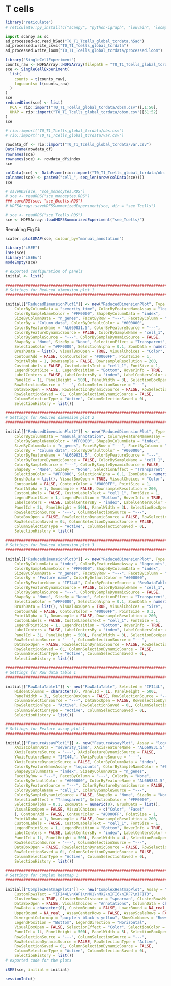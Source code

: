 
# T cells

```r
library("reticulate")
# reticulate::py_install(c("scanpy", "python-igraph", "louvain", "loompy"))
```


```python
import scanpy as sc
ad_processed=sc.read_h5ad("T0_T1_Tcells_global_tcrdata.h5ad")
ad_processed.write_csvs("T0_T1_Tcells_global_tcrdata")
ad_processed.write_loom("T0_T1_Tcells_global_tcrdata/processed.loom")
```

```r
library("SingleCellExperiment")
counts_raw <- HDF5Array::HDF5Array(filepath = "T0_T1_Tcells_global_tcrdata/processed.loom", name = "matrix")
sce <- SingleCellExperiment(
  list(
    counts = t(counts_raw), 
    logcounts= t(counts_raw)
  )
)
sce
reducedDims(sce) <- list(
  PCA = rio::import("T0_T1_Tcells_global_tcrdata/obsm.csv")[,1:50], 
  UMAP = rio::import("T0_T1_Tcells_global_tcrdata/obsm.csv")[51:52]
)
sce

# rio::import("T0_T1_Tcells_global_tcrdata/obs.csv")
# rio::import("T0_T1_Tcells_global_tcrdata/var.csv")

rowdata_df <- rio::import("T0_T1_Tcells_global_tcrdata/var.csv")
DataFrame(rowdata_df)
rownames(sce)
rownames(sce) <- rowdata_df$index
sce

colData(sce) <- DataFrame(rio::import("T0_T1_Tcells_global_tcrdata/obs.csv"))
colnames(sce) <- paste0("cell_", seq_len(nrow(colData(sce))))
sce
```



```r
# saveRDS(sce, "sce_monocytes.RDS")
# sce <- readRDS("sce_monocytes.RDS")
### saveRDS(sce, "sce_Bcells.RDS")
# HDF5Array::saveHDF5SummarizedExperiment(sce, dir = "see_Tcells")

# sce <- readRDS("sce_Tcells.RDS")
sce <- HDF5Array::loadHDF5SummarizedExperiment("see_Tcells/")
```

Remaking Fig 5b


```r
scater::plotUMAP(sce, colour_by="manual_annotation")
```



```r
library("iSEE")
iSEE(sce)
library("iSEEu")
modeEmpty(sce)

# exported configuration of panels
initial <- list()

################################################################################
# Settings for Reduced dimension plot 1
################################################################################

initial[["ReducedDimensionPlot1"]] <- new("ReducedDimensionPlot", Type = "UMAP", XAxis = 1L, YAxis = 2L, 
    ColorByColumnData = "severity_time", ColorByFeatureNameAssay = "logcounts", 
    ColorBySampleNameColor = "#FF0000", ShapeByColumnData = "index", 
    SizeByColumnData = "n_genes", FacetByRow = "---", FacetByColumn = "---", 
    ColorBy = "Column data", ColorByDefaultColor = "#000000", 
    ColorByFeatureName = "AL669831.5", ColorByFeatureSource = "---", 
    ColorByFeatureDynamicSource = FALSE, ColorBySampleName = "cell_1", 
    ColorBySampleSource = "---", ColorBySampleDynamicSource = FALSE, 
    ShapeBy = "None", SizeBy = "None", SelectionEffect = "Transparent", 
    SelectionColor = "#FF0000", SelectionAlpha = 0.1, ZoomData = numeric(0), 
    BrushData = list(), VisualBoxOpen = TRUE, VisualChoices = "Color", 
    ContourAdd = FALSE, ContourColor = "#0000FF", PointSize = 1, 
    PointAlpha = 1, Downsample = FALSE, DownsampleResolution = 200, 
    CustomLabels = FALSE, CustomLabelsText = "cell_1", FontSize = 1, 
    LegendPointSize = 1, LegendPosition = "Bottom", HoverInfo = TRUE, 
    LabelCenters = FALSE, LabelCentersBy = "index", LabelCentersColor = "#000000", 
    PanelId = 1L, PanelHeight = 500L, PanelWidth = 3L, SelectionBoxOpen = FALSE, 
    RowSelectionSource = "---", ColumnSelectionSource = "---", 
    DataBoxOpen = FALSE, RowSelectionDynamicSource = FALSE, RowSelectionType = "Active", 
    RowSelectionSaved = 0L, ColumnSelectionDynamicSource = FALSE, 
    ColumnSelectionType = "Active", ColumnSelectionSaved = 0L, 
    SelectionHistory = list())

################################################################################
# Settings for Reduced dimension plot 2
################################################################################

initial[["ReducedDimensionPlot2"]] <- new("ReducedDimensionPlot", Type = "UMAP", XAxis = 1L, YAxis = 2L, 
    ColorByColumnData = "manual_annotation", ColorByFeatureNameAssay = "logcounts", 
    ColorBySampleNameColor = "#FF0000", ShapeByColumnData = "index", 
    SizeByColumnData = "n_genes", FacetByRow = "---", FacetByColumn = "---", 
    ColorBy = "Column data", ColorByDefaultColor = "#000000", 
    ColorByFeatureName = "AL669831.5", ColorByFeatureSource = "---", 
    ColorByFeatureDynamicSource = FALSE, ColorBySampleName = "cell_1", 
    ColorBySampleSource = "---", ColorBySampleDynamicSource = FALSE, 
    ShapeBy = "None", SizeBy = "None", SelectionEffect = "Transparent", 
    SelectionColor = "#FF0000", SelectionAlpha = 0.1, ZoomData = numeric(0), 
    BrushData = list(), VisualBoxOpen = TRUE, VisualChoices = "Color", 
    ContourAdd = FALSE, ContourColor = "#0000FF", PointSize = 1, 
    PointAlpha = 1, Downsample = FALSE, DownsampleResolution = 200, 
    CustomLabels = FALSE, CustomLabelsText = "cell_1", FontSize = 1, 
    LegendPointSize = 1, LegendPosition = "Bottom", HoverInfo = TRUE, 
    LabelCenters = FALSE, LabelCentersBy = "index", LabelCentersColor = "#000000", 
    PanelId = 2L, PanelHeight = 500L, PanelWidth = 3L, SelectionBoxOpen = FALSE, 
    RowSelectionSource = "---", ColumnSelectionSource = "---", 
    DataBoxOpen = FALSE, RowSelectionDynamicSource = FALSE, RowSelectionType = "Active", 
    RowSelectionSaved = 0L, ColumnSelectionDynamicSource = FALSE, 
    ColumnSelectionType = "Active", ColumnSelectionSaved = 0L, 
    SelectionHistory = list())

################################################################################
# Settings for Reduced dimension plot 3
################################################################################

initial[["ReducedDimensionPlot3"]] <- new("ReducedDimensionPlot", Type = "UMAP", XAxis = 1L, YAxis = 2L, 
    ColorByColumnData = "index", ColorByFeatureNameAssay = "logcounts", 
    ColorBySampleNameColor = "#FF0000", ShapeByColumnData = "index", 
    SizeByColumnData = "n_genes", FacetByRow = "---", FacetByColumn = "---", 
    ColorBy = "Feature name", ColorByDefaultColor = "#000000", 
    ColorByFeatureName = "IFI44L", ColorByFeatureSource = "RowDataTable1", 
    ColorByFeatureDynamicSource = FALSE, ColorBySampleName = "cell_1", 
    ColorBySampleSource = "---", ColorBySampleDynamicSource = FALSE, 
    ShapeBy = "None", SizeBy = "None", SelectionEffect = "Transparent", 
    SelectionColor = "#FF0000", SelectionAlpha = 0.1, ZoomData = numeric(0), 
    BrushData = list(), VisualBoxOpen = TRUE, VisualChoices = "Size", 
    ContourAdd = FALSE, ContourColor = "#0000FF", PointSize = 0.3, 
    PointAlpha = 1, Downsample = FALSE, DownsampleResolution = 200, 
    CustomLabels = FALSE, CustomLabelsText = "cell_1", FontSize = 1, 
    LegendPointSize = 1, LegendPosition = "Bottom", HoverInfo = TRUE, 
    LabelCenters = FALSE, LabelCentersBy = "index", LabelCentersColor = "#000000", 
    PanelId = 3L, PanelHeight = 500L, PanelWidth = 3L, SelectionBoxOpen = FALSE, 
    RowSelectionSource = "---", ColumnSelectionSource = "---", 
    DataBoxOpen = FALSE, RowSelectionDynamicSource = FALSE, RowSelectionType = "Active", 
    RowSelectionSaved = 0L, ColumnSelectionDynamicSource = FALSE, 
    ColumnSelectionType = "Active", ColumnSelectionSaved = 0L, 
    SelectionHistory = list())

################################################################################
# Settings for Row data table 1
################################################################################

initial[["RowDataTable1"]] <- new("RowDataTable", Selected = "IFI44L", Search = "IFI", SearchColumns = "", 
    HiddenColumns = character(0), PanelId = 1L, PanelHeight = 500L, 
    PanelWidth = 3L, SelectionBoxOpen = FALSE, RowSelectionSource = "---", 
    ColumnSelectionSource = "---", DataBoxOpen = FALSE, RowSelectionDynamicSource = FALSE, 
    RowSelectionType = "Active", RowSelectionSaved = 0L, ColumnSelectionDynamicSource = FALSE, 
    ColumnSelectionType = "Active", ColumnSelectionSaved = 0L, 
    SelectionHistory = list())

################################################################################
# Settings for Feature assay plot 1
################################################################################

initial[["FeatureAssayPlot1"]] <- new("FeatureAssayPlot", Assay = "logcounts", XAxis = "Column data", 
    XAxisColumnData = "severity_time", XAxisFeatureName = "AL669831.5", 
    XAxisFeatureSource = "---", XAxisFeatureDynamicSource = FALSE, 
    YAxisFeatureName = "IFI44L", YAxisFeatureSource = "---", 
    YAxisFeatureDynamicSource = FALSE, ColorByColumnData = "index", 
    ColorByFeatureNameAssay = "logcounts", ColorBySampleNameColor = "#FF0000", 
    ShapeByColumnData = "index", SizeByColumnData = "n_genes", 
    FacetByRow = "---", FacetByColumn = "---", ColorBy = "None", 
    ColorByDefaultColor = "#000000", ColorByFeatureName = "AL669831.5", 
    ColorByFeatureSource = "---", ColorByFeatureDynamicSource = FALSE, 
    ColorBySampleName = "cell_1", ColorBySampleSource = "---", 
    ColorBySampleDynamicSource = FALSE, ShapeBy = "None", SizeBy = "None", 
    SelectionEffect = "Transparent", SelectionColor = "#FF0000", 
    SelectionAlpha = 0.1, ZoomData = numeric(0), BrushData = list(), 
    VisualBoxOpen = FALSE, VisualChoices = c("Color", "Facet"
    ), ContourAdd = FALSE, ContourColor = "#0000FF", PointSize = 1, 
    PointAlpha = 1, Downsample = FALSE, DownsampleResolution = 200, 
    CustomLabels = FALSE, CustomLabelsText = "cell_1", FontSize = 1, 
    LegendPointSize = 1, LegendPosition = "Bottom", HoverInfo = TRUE, 
    LabelCenters = FALSE, LabelCentersBy = "index", LabelCentersColor = "#000000", 
    PanelId = 1L, PanelHeight = 500L, PanelWidth = 4L, SelectionBoxOpen = FALSE, 
    RowSelectionSource = "---", ColumnSelectionSource = "---", 
    DataBoxOpen = FALSE, RowSelectionDynamicSource = FALSE, RowSelectionType = "Active", 
    RowSelectionSaved = 0L, ColumnSelectionDynamicSource = FALSE, 
    ColumnSelectionType = "Active", ColumnSelectionSaved = 0L, 
    SelectionHistory = list())

################################################################################
# Settings for Complex heatmap 1
################################################################################

initial[["ComplexHeatmapPlot1"]] <- new("ComplexHeatmapPlot", Assay = "logcounts", CustomRows = TRUE, 
    CustomRowsText = "IFI44L\nXAF1\nMX1\nMX2\nIFI6\nIRF7\nIFIT3", 
    ClusterRows = TRUE, ClusterRowsDistance = "spearman", ClusterRowsMethod = "ward.D2", 
    DataBoxOpen = FALSE, VisualChoices = "Annotations", ColumnData = character(0), 
    RowData = character(0), CustomBounds = FALSE, LowerBound = NA_real_, 
    UpperBound = NA_real_, AssayCenterRows = FALSE, AssayScaleRows = FALSE, 
    DivergentColormap = "purple < black < yellow", ShowDimNames = "Rows", 
    LegendPosition = "Bottom", LegendDirection = "Horizontal", 
    VisualBoxOpen = FALSE, SelectionEffect = "Color", SelectionColor = "#FF0000", 
    PanelId = 1L, PanelHeight = 500L, PanelWidth = 5L, SelectionBoxOpen = FALSE, 
    RowSelectionSource = "---", ColumnSelectionSource = "---", 
    RowSelectionDynamicSource = FALSE, RowSelectionType = "Active", 
    RowSelectionSaved = 0L, ColumnSelectionDynamicSource = FALSE, 
    ColumnSelectionType = "Active", ColumnSelectionSaved = 0L, 
    SelectionHistory = list())
# exported code for the plots
```


```r
iSEE(sce, initial = initial)
```



```r
sessionInfo()
```


